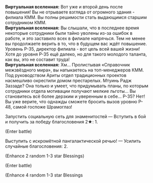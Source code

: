 {{Диалог Начало}}
:'''Виртуальная вселенная:''' Вот уже и второй день после повышения! Вы не отрываете взгляда от огромного здания - филиала КММ. Вы полны решимости стать выдающимся старшим сотрудником КММ.
:'''Виртуальная вселенная:''' Вы слышали, что в последнее время некоторые сотрудники были тайно уволены из-за ошибок в работе, и это заставило всех в филиале напрячься. Тем не менее вы продолжаете верить в то, что в будущем вас ждёт повышение. Уровень P-35, директор филиала - вот цель всей вашей жизни! Хотя до уровня P-35 ещё далеко, но для такого молодого таланта, как вы, это не составит труда!
:'''Виртуальная вселенная:''' Хм... Пролистывая «Справочник межзвёздного мира», вы натыкаетесь на топ-менеджеров КММ. Под руководством Ариты отдел традиционных проектов насмешливо окрестили домом престарелых. Мтуинь Радж Заззаде? Она только и умеет, что придумывать планы, по которым сотрудники отдела мотивации получают мелкие льготы... Вы становитесь всё более дерзким и уверенным в себе... P-35? Нет! Вы уже верите, что однажды сможете бросить вызов уровню P-48, самой госпоже Шрамоглаз!
:{{Диалог|Звезда}} Запустить социальную сеть для знаменитостей &mdash; Вступить в бой и получить за победу благословения 2★: 1.
:;(Enter battle)
::{{Список врагов|mode=sent|Солдат Среброгривых Стражей*3/-25% НР}}
:{{Диалог|Звезда}} Выступить с искромётной пангалактической речью! &mdash; Усилить случайные благословения: 2.
:;(Enhance 2 random 1-3 star Blessings)
:{{SU Special Dialogue|Разрушение|Вы хотите одолеть крупную рыбу!|Получить за победу в бою благословения 3★: 1.}}
:;(Enter battle)
::{{Список врагов|mode=sent|Сварог*1/-25% НР}}
:{{SU Special Dialogue|Память|Вспомнить секреты межзвёздного успеха...|Усилить случайные благословения: 4.}}
:;(Enhance 4 random 1-3 star Blessings
{{Диалог Конец}}